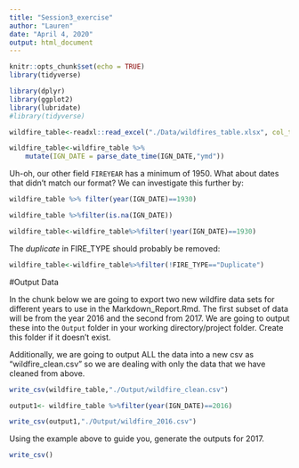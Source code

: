 ---
title: "Session3_exercise"
author: "Lauren"
date: "April 4, 2020"
output: html_document
---

```{r setup, include=FALSE}
knitr::opts_chunk$set(echo = TRUE)
library(tidyverse)
```


```{r load data}
library(dplyr)
library(ggplot2)
library(lubridate)
#library(tidyverse)

wildfire_table<-readxl::read_excel("./Data/wildfires_table.xlsx", col_types=c("text","numeric","text","text","text","numeric","numeric","numeric","text","text","numeric","numeric","numeric","text","text","numeric"))
```



```{r reformat date}
wildfire_table<-wildfire_table %>%
    mutate(IGN_DATE = parse_date_time(IGN_DATE,"ymd"))

```

Uh-oh, our other field `FIREYEAR` has a minimum of 1950. What about dates that didn't match our format? We can investigate this further by:

```{r fix date}

wildfire_table %>% filter(year(IGN_DATE)==1930)

wildfire_table %>%filter(is.na(IGN_DATE))

wildfire_table<-wildfire_table%>%filter(!year(IGN_DATE)==1930)

```


The *duplicate* in FIRE_TYPE should probably be removed:

```{r remove dup}
wildfire_table<-wildfire_table%>%filter(!FIRE_TYPE=="Duplicate")


```



#Output Data

In the chunk below we are going to export two new wildfire data sets for different years to use in the Markdown_Report.Rmd. The first subset of data will be from the year 2016 and the second from 2017. We are going to output these into the `Output` folder in your working directory/project folder. Create this folder if it doesn't exist.

Additionally, we are going to output ALL the data into a new csv as "wildfire_clean.csv" so we are dealing with only the data that we have cleaned from above.

```{r outputclean}

write_csv(wildfire_table,"./Output/wildfire_clean.csv")

```

```{r output1}

output1<- wildfire_table %>%filter(year(IGN_DATE)==2016)

write_csv(output1,"./Output/wildfire_2016.csv")


```


Using the example above to guide you, generate the outputs for 2017.

```{r output2}
write_csv()

```



